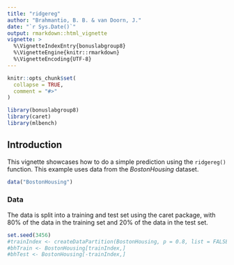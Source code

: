 ```yaml
---
title: "ridgereg"
author: "Brahmantio, B. B. & van Doorn, J."
date: "`r Sys.Date()`"
output: rmarkdown::html_vignette
vignette: >
  %\VignetteIndexEntry{bonuslabgroup8}
  %\VignetteEngine{knitr::rmarkdown}
  %\VignetteEncoding{UTF-8}
---
```


```r
knitr::opts_chunk$set(
  collapse = TRUE,
  comment = "#>"
)
```

```r
library(bonuslabgroup8)
library(caret)
library(mlbench)
```
## Introduction
This vignette showcases how to do a simple prediction using the `ridgereg()` function. This example uses data from the *BostonHousing* dataset.

```r
data("BostonHousing")
```

### Data
The data is split into a training and test set using the caret package, with 80% of the data in the training set and 20% of the data in the test set.

```r
set.seed(3456)
#trainIndex <- createDataPartition(BostonHousing, p = 0.8, list = FALSE, times = 1)
#bhTrain <- BostonHousing[trainIndex,]
#bhTest <- BostonHousing[-trainIndex,]
```

